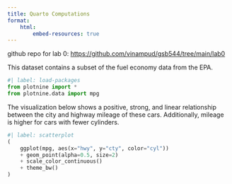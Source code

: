 ```yaml
---
title: Quarto Computations
format:
    html:
        embed-resources: true
---
```


github repo for lab 0: [https://github.com/vinampud/gsb544/tree/main/lab0](https://github.com/vinampud/gsb544/tree/main/lab0)

This dataset contains a subset of the fuel economy data from the EPA.

```python
#| label: load-packages
from plotnine import *
from plotnine.data import mpg
```

The visualization below shows a positive, strong, and linear relationship between the city and highway mileage of these cars.
Additionally, mileage is higher for cars with fewer cylinders.

```python
#| label: scatterplot
(
    ggplot(mpg, aes(x="hwy", y="cty", color="cyl"))
    + geom_point(alpha=0.5, size=2)
    + scale_color_continuous()
    + theme_bw()
)
```